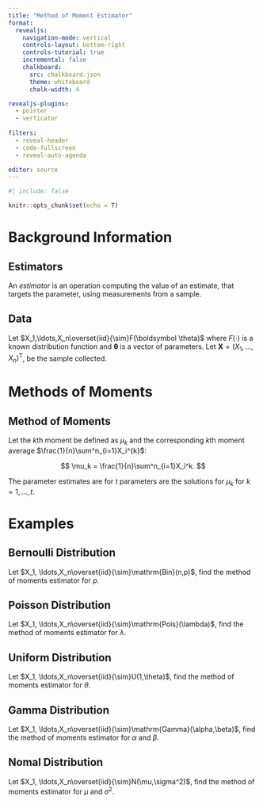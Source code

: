 ```yaml
---
title: "Method of Moment Estimator"
format:
  revealjs:
    navigation-mode: vertical
    controls-layout: bottom-right
    controls-tutorial: true
    incremental: false 
    chalkboard:
      src: chalkboard.json
      theme: whiteboard
      chalk-width: 4

revealjs-plugins:
  - pointer
  - verticator
  
filters: 
  - reveal-header
  - code-fullscreen
  - reveal-auto-agenda

editor: source
---
```


```r
#| include: false

knitr::opts_chunk$set(echo = T)

```

# Background Information

## Estimators

An *estimator* is an operation computing the value of an estimate, that targets the parameter, using measurements from a sample.

## Data

Let $X_1,\ldots,X_n\overset{iid}{\sim}F(\boldsymbol \theta)$ where $F(\cdot)$ is a known distribution function and $\boldsymbol\theta$ is a vector of parameters. Let $\boldsymbol X = (X_1,\ldots, X_n)^\mathrm{T}$, be the sample collected.

# Methods of Moments

## Method of Moments

Let the $k$th moment be defined as $\mu_k$ and the corresponding $k$th moment average $\frac{1}{n}\sum^n_{i=1}X_i^{k}$:

$$
\mu_k = \frac{1}{n}\sum^n_{i=1}X_i^k.
$$

The parameter estimates are for $t$ parameters are the solutions for $\mu_k$ for $k=1,\ldots,t$.

# Examples

## Bernoulli Distribution

Let $X_1, \ldots,X_n\overset{iid}{\sim}\mathrm{Bin}(n,p)$, find the method of moments estimator for $p$.

## Poisson Distribution

Let $X_1, \ldots,X_n\overset{iid}{\sim}\mathrm{Pois}(\lambda)$, find the method of moments estimator for $\lambda$.

## Uniform Distribution

Let $X_1, \ldots,X_n\overset{iid}{\sim}U(1,\theta)$, find the method of moments estimator for $\theta$.

## Gamma Distribution

Let $X_1, \ldots,X_n\overset{iid}{\sim}\mathrm{Gamma}(\alpha,\beta)$, find the method of moments estimator for $\alpha$ and $\beta$.

## Nomal Distribution

Let $X_1, \ldots,X_n\overset{iid}{\sim}N(\mu,\sigma^2)$, find the method of moments estimator for $\mu$ and $\sigma^2$.

